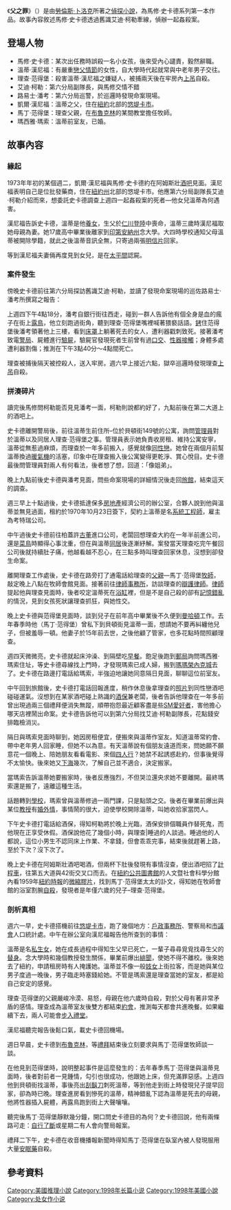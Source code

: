 {{Veil|time=2015-09-12T09:41:08+00:00}}
{{Infobox Book 
| name='''父之罪'''
| title_orig= The Sins of the Fathers
| translator=易萃雯
| author= [[勞倫斯·卜洛克|勞倫斯·卜洛克]]
| country      =[[美國|美國]]
| language     =[[英文|英文]]
| series=馬修·史卡德系列 08
| genre=[[推理小說|推理小說]]
| publisher=麥田出版
| release_date =1998年
| media_type=[[平裝本|平裝本]]
| pages= 200
| isbn=ISBN 978-957-708-624-2
}}
《'''父之罪'''》（{{lang|en|''The Sins of the Fathers''}}）是由[[勞倫斯·卜洛克|勞倫斯·卜洛克]]所著之[[偵探小說|偵探小說]]，為馬修·史卡德系列第一本作品。故事內容敘述馬修·史卡德透過舊識艾迪·柯勒牽線，偵辦一起姦殺案。

==登場人物==
*馬修·史卡德：某次出任務時誤殺一名小女孩，後來受內心譴責，毅然辭職。
*溫蒂·漢尼福：有嚴重[[戀父情節|戀父情節]]的女性，自大學時代起就常與中老年男子交往。
*理查·范得堡：殺害溫蒂·漢尼福之嫌疑人，被捕兩天後在牢房內[[上吊|上吊]]自殺。
*艾迪·柯勒：第六分局副隊長，與馬修交情不錯
*路易士·潘考：第六分局巡警，於巡邏時發現命案現場。
*凱爾·漢尼福：溫蒂之父，住在[[紐約|紐約]]北部的[[悠堤卡市|悠堤卡市]]。
*馬丁·范得堡：理查父親，在[[布魯克林|布魯克林]]的某間教堂擔任牧師。
*瑪西雅·瑪索：溫蒂前室友，已婚。

==故事內容==
{{hideH|詳情}}
===緣起===
1973年年初的某個週二，凱爾·漢尼福與馬修·史卡德約在阿姆斯壯[[酒吧|酒吧]]見面。漢尼福表明自己是位批發藥商，住在[[紐約州|紐約州]]北部的悠堤卡市。他應第六分局副隊長艾迪·柯勒介紹而來，想委託史卡德調查上週四一起姦殺案的死者—他女兒溫蒂為何遇害。

漢尼福告訴史卡德，溫蒂是他[[女兒|養女]]，生父於[[仁川登陸|仁川登陸]]中喪命，溫蒂三歲時漢尼福取她母親為妻。她17歲高中畢業後離家到[[印第安納州|印第安納州]]念大學。大四時學校通知父母溫蒂被開除學籍，就此之後溫蒂音訊全無，只寄過兩張[[明信片|明信片]]回家。

等到漢尼福夫妻倆再度見到女兒，是在[[太平間|太平間]]認屍。

===案件發生===
傍晚史卡德前往第六分局探訪舊識艾迪·柯勒，並讀了發現命案現場的巡佐路易士·潘考所撰寫之報告：

上週四下午4點18分，潘考自銀行街往西走，碰到一群人告訴他有個全身是血的瘋子在街上[[露陰癖|露鳥]]，他立刻跑過街角，聽到理查·范得堡嘴裡喊著猥褻話語。[[手銬|銬]]住范得堡後潘考領著他上三樓，看到[[床|床罩]]上躺著死去的女人，遭利器戳刺致死。接著潘考致電[[警局|警局]]、屍體進行[[驗屍|驗屍]]，驗屍官發現死者生前曾有過[[口交|口交]]、[[性交|性器接觸]]；身體多處遭利器割傷；推測在下午3點40分～4點間死亡。

理查被捕後隔天被控殺人，送入牢房。週六早上接近六點，獄卒巡邏時發現理查[[上吊|上吊]]自殺。

===拼湊碎片===
讀完後馬修問柯勒能否見見潘考一面，柯勒則說都約好了，九點前後在第二大道上的酒吧上。

史卡德離開警局後，前往溫蒂生前住所–位於貝頓街149號的公寓，詢問[[管理員|管理員]]對於溫蒂以及同居人理查·范得堡之事。管理員表示她負責收房租、維持公寓安寧，溫蒂從無惹過麻煩，而理查於一年多前搬入，感覺就像[[同性戀|同性戀]]。她曾在兩個月前幫溫蒂換過[[暖氣機|暖氣機]]的活塞，印象中在理查搬入後公寓變得更乾淨、賞心悅目。史卡德最後問管理員對兩人有何看法，後者想了想，回道：「像姐弟」。

晚上九點前後史卡德與潘考見面，問些命案現場的詳細情況後走回[[旅館|旅館]]，結束這天的調查。

週三早上十點過後，史卡德抵達保多[[房地產|房地產]]經濟公司的辦公室，合夥人說到他與溫蒂並無見過面，租約於1970年10月23日簽下，契約上溫蒂是名[[SysOp|系統工程師]]，雇主為考特瑞公司。

中午過後史卡德前往柏蓋許[[古董|古董]]進口公司，老闆回想理查大約在一年半前進公司，還是[[菜鳥|菜鳥]]時顯得心事沈重，但在與溫蒂[[同居|同居]]後逐漸紓解。案發當天理查吃完午餐回公司後就持續肚子痛，他越看越不忍心，在三點多時叫理查回家休息，沒想到卻發生命案。

離開理查工作處後，史卡德在路旁打了通電話給理查的[[父親|父親]]—馬丁·范得堡[[牧師|牧師]]，敲定晚上八點在牧師會館見面。接著前往[[法律事務所|律師事務所]]，訪談理查的[[辯護律師|辯護律師]]。[[律師|律師]]提起他與理查見面時，後者咬定溫蒂死在[[浴缸|浴缸]]裡，但是不是自己殺的卻有[[失去記憶|記憶錯亂]]的情況，見到女孩死狀讓理查抓狂，與她性交。

晚上史卡德與范得堡見面時，談到兒子在前年高中畢業後不久便到[[曼哈頓|曼哈頓]]工作。去年春季時他（馬丁·范得堡）曾私下到貝頓街見溫蒂一面，想請她不要再糾纏他兒子，但被羞辱一頓。他妻子於15年前去世，之後他顧了管家，也多花點時間照顧理查。

週四天微微亮，史卡德就起床沖澡、到隔壁吃[[早餐|早餐]]。飽足後跑到[[郵局|郵局]]詢問瑪西雅·瑪索住址，等史卡德尋線找上門時，才發現瑪索已成人婦，搬到[[瑪瑪榮內克城|瑪瑪榮內克城]]去了。史卡德在路邊打電話給瑪索，半強迫地讓她同意隔日見面，聊聊這位前室友。

中午回到旅館後，史卡德打電話回報進度，稍作休息後拿理查的[[照片|照片]]到同性戀酒吧碰碰運氣。沒想到在某家酒吧碰上熟識的[[酒保|酒保]]兼老闆，後者告訴他理查在一年多前曾出現過兩三個禮拜便消失無蹤，順帶抱怨最近顧客盡是些[[施虐與受虐|SM愛好者]]，害他擔心哪天店裡鬧出命案。史卡德告訴他可以到第六分局找艾迪·柯勒副隊長，花點錢安排臨檢消災。

隔日與瑪索見面時聊到，她因房租便宜，便搬來與溫蒂作室友。知道溫蒂常約會、帶中老年男人回家睡，但她不以為意。有天溫蒂說有個朋友遠道而來，問她願不願意花一個晚上、陪她朋友看看電影、來個[[性交|四人行]]？她禁不起誘惑赴約，但事後覺得不太愉快。後來她又[[性工作者|下海]]幾次，了解自己並不適合，決定搬家。

當瑪索告訴溫蒂她要搬家時，後者反應強烈，不但哭泣還央求她不要離開。最終瑪索還是搬了，遠離這種生活。

話題轉到[[學校|學校]]，瑪索曾與溫蒂修過一兩門課，只是點頭之交。後者在畢業前爆出與某位[[教授|教授]]有[[婚外情|婚外情]]，事情鬧的很大，迫使學校開除溫蒂，叫她收拾家當閃人。

下午史卡德打電話給酒保，得知柯勒將於晚上光臨，酒保安排個職員作替死鬼，而他現在正享受休假。酒保說他花了幾個小時，與理查|睡過的人談過。睡過他的人都說，這位小男生不認同床上作業、不拿錢，但會乖乖完事，結束後就趕著上路，至於下次？沒下次了。

晚上史卡德在阿姆斯壯酒吧喝酒，但兩杯下肚後發現有事情沒查，便出酒吧招了[[計程車|計程車]]，往第五大道與42街交叉口而去。在[[紐約公共圖書館|紐約公共圖書館]]的人文暨社會科學分館內看1959年[[紐約時報|紐約時報]]的[[微縮膠片|微縮膠片]]，找到馬丁·范得堡太太的訃文，得知她在牧師會館的浴室割腕[[自殺|自殺]]，發現者是年僅六歲的兒子–理查·范得堡。

===剖析真相===
週六一早，史卡德搭機前往[[由提卡_(紐約州)|悠堤卡市]]，跑了幾個地方：[[戶政事務所|戶政事務所]]、警察局和[[市議會|市議會]]人口統計處。中午在辦公室向漢尼福報告他所查到的事情：

溫蒂是名[[女兒|私生女]]，她在成長過程中得知生父早已死亡，一輩子尋尋覓覓找尋生父的[[替身|替身]]。念大學時和幾個教授發生關係，畢業前爆出[[緋聞|緋聞]]，使她不得不離校。後來她去了紐約，申請租房時有人掩護她。溫蒂並不像一般[[妓女|妓女]]上街拉客，而是她與某位男子度過一晚後，男子臨走時塞錢給她。不管是瑪索還是理查當她的室友，都是給自己安定的感覺。

理查·范得堡的父親嚴峻冷漠、易怒，母親在他六歲時自殺，對於父母有著非常矛盾的感情。理查成為溫蒂室友後雙方都結束[[約會|約會]]，推測每天都會共進晚餐。如果繼續下去，兩人可能會[[結婚|步入禮堂]]。

漢尼福聽完報告後鬆口氣，載史卡德回機場。

週日早晨，史卡德到[[布魯克林|布魯克林]]，等[[禮拜|禮拜]]結束後立刻要求與馬丁·范得堡牧師談一談。

在他見到范得堡時，說明整起事件是這麼發生的：去年春季馬丁·范得堡與溫蒂見面時，後者對前者一見鍾情，勾引也很成功，他跟她上床，但充滿罪惡感。上週四他到貝頓街找溫蒂，事後亮出[[刮鬍刀|刮鬍刀]]刺死溫蒂，等到他走到街上時發現兒子提早回家，卻為時已晚。理查進房看到慘死的溫蒂，精神錯亂下認為溫蒂是死去的母親，他將性器插入屍體，再露鳥跑到街上大聲嚷嚷。

聽完後馬丁·范得堡靜默幾分鐘，開口問史卡德目的為何？史卡德回說，他有兩條路可走：[[自殺|自行了斷]]或星期二有人會向警局報案。

禮拜二下午，史卡德在收音機播報新聞時得知馬丁·范得堡在臥室內被人發現服用大量[[安眠藥|安眠藥]]自殺。
{{hidef}}

==參考資料==
{{Cite book zh|author=[[勞倫斯·卜洛克|勞倫斯·卜洛克]]|title=父之罪|location=台灣|publisher=麥田出版|date=1998|pages=200}}

[[Category:美國推理小說|Category:美國推理小說]]
[[Category:1998年长篇小说|Category:1998年长篇小说]]
[[Category:1998年美國小說|Category:1998年美國小說]]
[[Category:处女作小说|Category:处女作小说]]